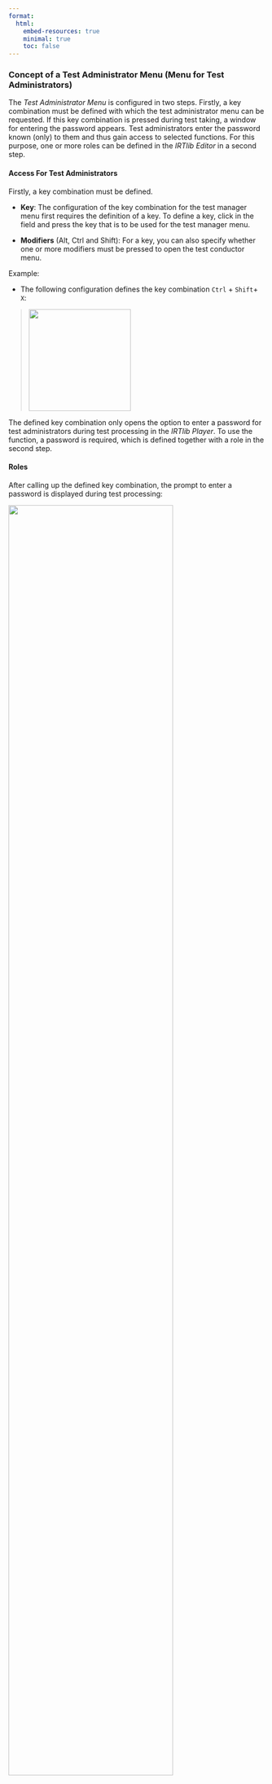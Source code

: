 ```yaml
---
format:
  html:
    embed-resources: true
    minimal: true 
    toc: false
---
```


### Concept of a Test Administrator Menu (Menu for Test Administrators)

The *Test Administrator Menu* is configured in two steps. Firstly, a key combination must be defined with which the test administrator menu can be requested. If this key combination is pressed during test taking, a window for entering the password appears. Test administrators enter the password known (only) to them and thus gain access to selected functions. For this purpose, one or more roles can be defined in the *IRTlib Editor* in a second step.

#### Access For Test Administrators

Firstly, a key combination must be defined.

* **Key**: The configuration of the key combination for the test manager menu first requires the definition of a key. To define a key, click in the field and press the key that is to be used for the test manager menu.

* **Modifiers** (Alt, Ctrl and Shift): For a key, you can also specify whether one or more modifiers must be pressed to open the test conductor menu. 

Example: 

* The following configuration defines the key combination `Ctrl` + `Shift`+ `X`:

> ![](img/screenshot-test-adminstrator-strg-shift-x-example-01.png){width="200"}

The defined key combination only opens the option to enter a password for test administrators during test processing in the *IRTlib Player*. To use the function, a password is required, which is defined together with a role in the second step.

#### Roles

After calling up the defined key combination, the prompt to enter a password is displayed during test processing:

![](img/screenshot-test-adminstrator-menue-password-example-01-DEU.png){width="80%"}

Which functions are actually accessible is controlled by which password is entered. Only if a valid password is known, functions of the test line can be called. 

Example:

* In the following configuration, test administrators can use this password to jump to the next task (*Next*) or end the application (*End session*):

> ![](img/screenshot-test-adminstrator-menue-two-functions-example-01-DEU.png){width="250"}

> To define a role, first click on the `+` symbol at the bottom right. The name of a role and a password can then be defined:

> ![](img/screenshot-test-adminstrator-menue-example-configuration-01-DEU.png){width="450"}

> The name of the role is for documentation purposes only. The assignment of a unique password and the selection of one or more of the following functions are decisive for the functionality: 

* **Task back**: Enables navigation to the previous task.

* **Task forward**: Enables navigation to the next task.

* **Cancel Item List**: Allows you to cancel the processing of the current item list. This option is particularly useful if the *Routing* option is activated in a *Survey section* and the definition of *CBA ItemBuilder* tasks is implemented using item lists.

* **Cancel Survey Part**: Enables the cancellation of the current survey part.

* **Cancel session**: Enables the current session to be ended. 

* **Volume control**: Enables the volume to be changed. 

The audio file that is played to control the audio output after the volume has been changed can be inserted in the *Audio for sound test* section and stored in the study configuration. 

<hr/>

If changed settings are to be retained, the changes must be saved using the disc symbol. Otherwise, the discard icon can be used:

![](img/screenshot-icons-undo-and-save-01.png){width="120" fig-align="left"}